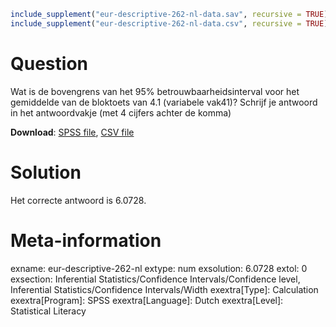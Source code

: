 ```{r, echo = FALSE, results = "hide"}
include_supplement("eur-descriptive-262-nl-data.sav", recursive = TRUE)
include_supplement("eur-descriptive-262-nl-data.csv", recursive = TRUE)
```

Question
========
Wat is de bovengrens van het 95% betrouwbaarheidsinterval voor het gemiddelde van de bloktoets van 4.1 (variabele vak41)? Schrijf je antwoord in het antwoordvakje (met 4 cijfers achter de komma)

**Download**: [SPSS file](eur-descriptive-262-nl-data.sav), [CSV file](eur-descriptive-262-nl-data.csv)


Solution
========
Het correcte antwoord is 6.0728.


Meta-information
================
exname: eur-descriptive-262-nl
extype: num
exsolution: 6.0728
extol: 0
exsection: Inferential Statistics/Confidence Intervals/Confidence level, Inferential Statistics/Confidence Intervals/Width
exextra[Type]: Calculation
exextra[Program]: SPSS
exextra[Language]: Dutch
exextra[Level]: Statistical Literacy